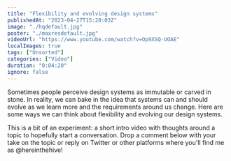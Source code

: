 ```yaml
---
title: "Flexibility and evolving design systems"
publishedAt: "2023-04-27T15:28:03Z"
image: "./hqdefault.jpg"
poster: "./maxresdefault.jpg"
videoUrl: "https://www.youtube.com/watch?v=Op9XSQ-UOAE"
localImages: true
tags: ["Unsorted"]
categories: ["Video"]
duration: "0:04:20"
ignore: false
---
```


Sometimes people perceive design systems as immutable or carved in stone. In reality, we can bake in the idea that systems can and should evolve as we learn more and the requirements around us change. Here are some ways we can think about flexibility and evolving our design systems.

This is a bit of an experiment: a short intro video with thoughts around a topic to hopefully start a conversation. Drop a comment below with your take on the topic or reply on Twitter or other platforms where you'll find me as @hereinthehive!
